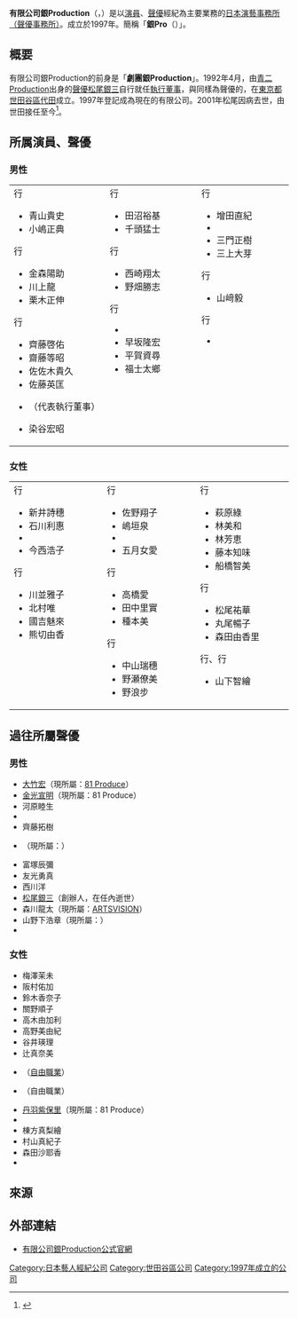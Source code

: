 {{Infobox company
| name = 有限公司銀Production
| name_en = Gin Production Co., Ltd.
| logo =  
| logo_size = 
| logo_caption = 
| image =          
| image_size =
| image_caption =
| type = [[有限公司|有限公司]]
| trading_name = 
| native_name = 有限会社銀プロダクション
| native_name_lang = ja
| other_name = 銀Pro
| traded_as = 
| ISIN = 
| local_code = 
| local_code_name = 
| fate = 
| predecessor = 
| successor = 
| foundation = 1992年7月成立劇團銀Production。<br />1997年3月登記為有限公司。
| defunct = <!-- {{End date|YYYY|MM|DD}} -->
| location = {{JPN}}<br />〒155-0033<br />[[東京都|東京都]][[世田谷區|世田谷區]][[代田_(世田谷區)|代田]]5-11-11<br/>City代田2樓
| locations = 
| area_served = 
| founder = 
| key_people = [[松尾銀三|松尾銀三]]（創辦人、故人）<br />{{link-ja|世田壹惠|世田壱恵}}（代表董事社長）
| industry = 聲優的經營管理 等
| products = [[服務業|服務業]]
| services = 
| revenue = 
| operating_income = 
| net_income = 
| aum = <!-- 僅適用於金融服務類公司。 -->
| assets = 
| equity = 
| owner = 
| num_employees = 
| num_employees_year = 
| parent = 
| divisions = 
| subsid = 
| homepage = {{URL|www.gin-pro.jp/}} {{ja icon}}
| slogan = 
| capital = 
| market_value = 
| P/E_ratio = 
| earnings_per_share = 
| net_asset_value = 
| accounting_period = 
| major_shareholder = 
| footnotes = 
}}
{{Japanese|japanese=銀プロダクションン|kana=ぎん ぷろだくしょん|romaji=Gin Purodakushon}} 
'''有限公司銀Production'''（{{lang-ja|有限会社銀プロダクション}}，{{lang-en|Gin Production Co., Ltd.}}）是以[[演員|演員]]、[[聲優|聲優]]經紀為主要業務的[[日本|日本]][[經紀公司|演藝事務所（聲優事務所）]]。成立於1997年。簡稱「'''銀Pro'''（<small>{{lang-ja|銀プロ}}</small>）」。

== 概要 ==
有限公司銀Production的前身是「'''劇團銀Production'''」。1992年4月，由[[青二製作|青二Production]]出身的[[聲優|聲優]][[松尾銀三|松尾銀三]]自行就任[[執行董事|執行董事]]，與同樣為聲優的{{link-ja|世田壹惠|世田壱恵}}，在[[東京都|東京都]][[世田谷區|世田谷區]][[代田_(世田谷區)|代田]]成立。1997年登記成為現在的有限公司。2001年松尾因病去世，由世田接任至今<ref name="gin-pro">{{Cite web|url=http://www.gin-pro.jp/?footer_id=1|title=【公司概要】有限公司銀Production公式官網|work=|publisher=銀Production|accessdate=2015-08-25|language=ja}}</ref>。

== 所属演員、聲優 ==
=== 男性 ===
{|
| style="vertical-align: top;" width="250"|
; {{lang|ja|あ}}行
* 青山貴史
* 小嶋正典
; {{lang|ja|か}}行
* 金森陽助
* 川上龍
* 栗木正伸
; {{lang|ja|さ}}行
* 齊藤啓佑
* 齋藤等昭
* 佐佐木貴久
* 佐藤英匡
* {{link-ja|世田壹惠|世田壱恵}}（代表執行董事）
* 染谷宏昭
| style="vertical-align: top;" width="250"|
; {{lang|ja|た}}行
* 田沼裕基
* 千頭猛士
; {{lang|ja|な}}行
* 西崎翔太
* 野畑勝志
; {{lang|ja|は}}行
* {{link-ja|橋本浩志|橋本浩志}}
* 早坂隆宏
* 平賀資尋
* 福士太鄉
| style="vertical-align: top;" width="250"|
; {{lang|ja|ま}}行
* 增田直紀
* {{link-ja|松平真之介|松平真之介}}
* 三門正樹
* 三上大芽
; {{lang|ja|や}}行
* 山﨑毅
; {{lang|ja|わ}}行
* {{link-ja|渡邊一茂|渡辺一茂}}
|}

=== 女性 === 
{|
| style="vertical-align: top;" width="250"|
; {{lang|ja|あ}}行
* 新井詩穗
* 石川利惠
* {{link-ja|伊藤美穗|伊藤美穂}}
* 今西浩子
; {{lang|ja|か}}行
* 川並雅子
* 北村唯
* 國吉魅來
* 熊切由香
| style="vertical-align: top;" width="250"|
; {{lang|ja|さ}}行
* 佐野翔子
* 嶋垣泉
* {{link-ja|鈴木詔子|鈴木詔子}}
* 五月女愛
; {{lang|ja|た}}行
* 高橋愛
* 田中里實
* 種本{{lang|ja|みく}}美
; {{lang|ja|な}}行
* 中山瑞穗
* 野瀬僚美
* 野浪步
| style="vertical-align: top;" width="250"|
; {{lang|ja|は}}行
* 萩原綠
* 林美和
* 林芳恵
* 藤本知味
* 船橋智美
; {{lang|ja|ま}}行
* 松尾祐華
* 丸尾暢子
* 森田由香里
; {{lang|ja|や}}行、{{lang|ja|わ}}行
* 山下智繪
|}

== 過往所屬聲優 ==
=== 男性 ===
* [[大竹宏|大竹宏]]（現所屬：[[81_Produce|81 Produce]]）
* [[金光宣明|金光宣明]]（現所屬：81 Produce）
* 河原睦生
* {{link-ja|高坂知也|高坂知也}}
* 齊藤拓樹
* {{link-ja|高嶺巖|高嶺巌}}（現所屬：{{link-ja|E-sprinG|E-sprinG}}）
* 富塚辰彌
* 友光勇真
* 西川洋
* [[松尾銀三|松尾銀三]]（創辦人，在任內逝世）
* 森川龍太（現所屬：[[ARTSVISION|ARTSVISION]]）
* 山野下浩章（現所屬：{{link-ja|大平製作公司|大平プロダクション|大平Production}}）
* {{link-ja|和田三四郎|和田三四郎}}

=== 女性 ===
* 梅澤茉未
* 阪村佑加
* 鈴木香奈子
* 關野順子
* 高木由加利
* 高野美由紀
* 谷井瑛理
* 辻真奈美
* {{link-ja|中世明日香|中世明日香}}（[[自由職業|自由職業]]）
* {{link-ja|永田佳代|永田佳代}}（自由職業）
* [[丹羽紫保里|丹羽紫保里]]（現所屬：81 Produce）
* {{link-ja|松井瑠美子|松井瑠美子}}
* 棟方真梨繪
* 村山真紀子
* 森田沙耶香
* {{link-ja|吉田愛理|吉田愛理}}

== 來源 ==
{{reflist}}

== 外部連結 ==
* [http://www.gin-pro.jp/ 有限公司銀Production公式官網] {{ja icon}}

{{DEFAULTSORT:Gin Production}}
[[Category:日本藝人經紀公司|Category:日本藝人經紀公司]]
[[Category:世田谷區公司|Category:世田谷區公司]]
[[Category:1997年成立的公司|Category:1997年成立的公司]]
